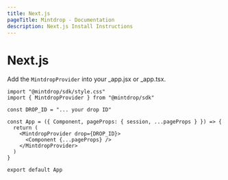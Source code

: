 ```yaml
---
title: Next.js
pageTitle: Mintdrop - Documentation
description: Next.js Install Instructions
---
```


# Next.js

Add the `MintdropProvider` into your \_app.jsx or \_app.tsx.

```tsx
import "@mintdrop/sdk/style.css"
import { MintdropProvider } from "@mintdrop/sdk"

const DROP_ID = "... your drop ID"

const App = ({ Component, pageProps: { session, ...pageProps } }) => {
  return (
    <MintdropProvider drop={DROP_ID}>
      <Component {...pageProps} />
    </MintdropProvider>
  )
}

export default App
```

